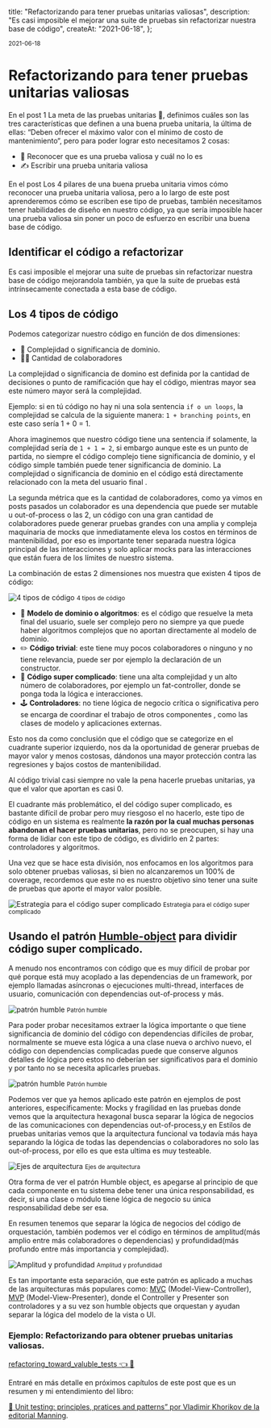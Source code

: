   title: "Refactorizando para tener pruebas unitarias valiosas",
  description: "Es casi imposible el mejorar una suite de pruebas sin refactorizar nuestra base de código",
  createAt: "2021-06-18",
};

<small className="text--muted text--sm ml--6">2021-06-18</small>

# Refactorizando para tener pruebas unitarias valiosas

En el post 1 <Link href="/blog/posts/meta-pruebas-unitarias">La meta de las pruebas unitarias 🧪</Link>, definimos cuáles son las tres características que definen a una buena prueba unitaria, la última de ellas: “Deben ofrecer el máximo valor con el mínimo de costo de mantenimiento“, pero para poder lograr esto necesitamos 2 cosas:

* 🧠 Reconocer que es una prueba valiosa y cuál no lo es
* ✍️ Escribir una prueba unitaria valiosa

En el post <Link href="/blog/posts/4-pilares-pruebas-unitarias">Los 4 pilares de una buena prueba unitaria</Link> vimos cómo reconocer una prueba unitaria valiosa, pero a lo largo de este post aprenderemos cómo se escriben ese tipo de pruebas, también necesitamos tener habilidades de diseño en nuestro código, ya que sería imposible hacer una prueba valiosa sin poner un poco de esfuerzo en escribir una buena base de código.

## Identificar el código a refactorizar
Es casi imposible el mejorar una suite de pruebas sin refactorizar nuestra base de código mejorandola también, ya que la suite de pruebas está intrínsecamente conectada a esta base de código.

## Los 4 tipos de código
Podemos categorizar nuestro código en función de dos dimensiones:

* 🧩 Complejidad o significancia de dominio.
* 🙋‍♂️ Cantidad de colaboradores

La complejidad o significancia de domino est definida por la cantidad de decisiones o punto de ramificación que hay el código, mientras mayor sea este número mayor será la complejidad.

Ejemplo: si en tú código no hay ni una sola sentencia `if o un loops`, la complejidad se calcula de la siguiente manera: `1 + branching points`, en este caso sería 1 + 0 = 1.

Ahora imaginemos que nuestro código tiene una sentencia if solamente, la complejidad sería de `1 + 1 = 2`, si embargo aunque este es un punto de partida, no siempre el código complejo tiene significancia de dominio, y el código simple también puede tener significancia de dominio. La complejidad o significancia de dominio en el código está directamente relacionado con la meta del usuario final .

La segunda métrica que es la cantidad de colaboradores, como ya vimos en posts pasados un colaborador es una dependencia que puede ser mutable u out-of-process o las 2, un código con una gran cantidad de colaboradores puede generar pruebas grandes con una amplia y compleja maquinaria de mocks que inmediatamente eleva los costos en términos de mantenibilidad, por eso es importante tener separada nuestra lógica principal de las interacciones y solo aplicar mocks para las interacciones que están fuera de los límites de nuestro sistema.

La combinación de estas 2 dimensiones nos muestra que existen 4 tipos de código:

![4 tipos de código](/images/posts/dimensiones_4_tipos_codigo.png)
<small className="text--sm text--muted">4 tipos de código</small>



* 🧠 **Modelo de dominio o algoritmos**: es el código que resuelve la meta final del usuario, suele ser complejo pero no siempre ya que puede haber algoritmos complejos que no aportan directamente al modelo de dominio.
* ✏️ **Código trivial**: este tiene muy pocos colaboradores o ninguno y no tiene relevancia, puede ser por ejemplo la declaración de un constructor.
* 🚀 **Código super complicado**: tiene una alta complejidad y un alto número de colaboradores, por ejemplo un fat-controller, donde se ponga toda la lógica e interacciones.
* 🕹 **Controladores**: no tiene lógica de negocio crítica o significativa pero se encarga de coordinar el trabajo de otros componentes , como las clases de modelo y aplicaciones externas.

Esto nos da como conclusión que el código que se categorize en el cuadrante superior izquierdo, nos da la oportunidad de generar pruebas de mayor valor y menos costosas, dándonos una mayor protección contra las regresiones y bajos costos de mantenibilidad.

Al código trivial casi siempre no vale la pena hacerle pruebas unitarias, ya que el valor que aportan es casi 0.

El cuadrante más problemático, el del código super complicado, es bastante difícil de probar pero muy riesgoso el no hacerlo, este tipo de código en un sistema es realmente **la razón por la cual muchas personas abandonan el hacer pruebas unitarias**, pero no se preocupen, si hay una forma de lidiar con este tipo de código, es dividirlo en 2 partes: controladores y algoritmos.

Una vez que se hace esta división, nos enfocamos en los algoritmos para solo obtener pruebas valiosas, si bien no alcanzaremos un 100% de coverage, recordemos que este no es nuestro objetivo sino tener una suite de pruebas que aporte el mayor valor posible.

![Estrategia para el código super complicado](/images/posts/estrategia_overcomplicated_code.png)
<small className="text--sm text--muted">Estrategia para el código super complicado</small>

## Usando el patrón [Humble-object](https://martinfowler.com/bliki/HumbleObject.html) para dividir código super complicado.

A menudo nos encontramos con código que es muy difícil de probar por qué porque está muy acoplado a las dependencias de un framework, por ejemplo llamadas asíncronas o ejecuciones multi-thread, interfaces de usuario, comunicación con dependencias out-of-process y más.

![patrón humble](/images/posts/humble_1.png)
<small className="text--sm text--muted">Patrón humble</small>


Para poder probar necesitamos extraer la lógica importante o que tiene significancia de dominio del código con dependencias difíciles de probar, normalmente se mueve esta lógica a una clase nueva o archivo nuevo, el código con dependencias complicadas puede que conserve algunos detalles de lógica pero estos no deberían ser significativos para el dominio y por tanto no se necesita aplicarles pruebas.

![patrón humble](/images/posts/humble_2.png)
<small className="text--sm text--muted">Patrón humble</small>


Podemos ver que ya hemos aplicado este patrón en ejemplos de post anteriores, específicamente: <Link href="/blog/posts/mocks-fragilidad-en-las-pruebas">Mocks y fragilidad en las pruebas</Link> donde vemos que la arquitectura hexagonal busca separar la lógica de negocios de las comunicaciones con dependencias out-of-process,y en <Link href="/blog/posts/estilos-pruebas-unitarias">Estilos de pruebas unitarias</Link> vemos que la arquitectura funcional va todavía más haya separando la lógica de todas las dependencias o colaboradores no solo las out-of-process, por ello es que esta ultima es muy testeable.

![Ejes de arquitectura](/images/posts/arquitecturas_axis.png)
<small className="text--sm text--muted">Ejes de arquitectura</small>

Otra forma de ver el patrón Humble object, es apegarse al principio de que cada componente en tu sistema debe tener una única responsabilidad, es decir, si una clase o módulo tiene lógica de negocio su única responsabilidad debe ser esa.

En resumen tenemos que separar la lógica de negocios del código de orquestación, también podemos ver el código en términos de amplitud(más amplio entre más colaboradores o dependencias) y profundidad(más profundo entre más importancia y complejidad).

![Amplitud y profundidad](/images/posts/amplitud_profundidad.png)
<small className="text--sm text--muted">Amplitud y profundidad</small>

Es tan importante esta separación, que este patrón es aplicado a muchas de las arquitecturas más populares como: [MVC](https://desarrolloweb.com/articulos/que-es-mvc.html) (Model-View-Controller), [MVP](https://es.wikipedia.org/wiki/Modelo%E2%80%93vista%E2%80%93presentador) (Model-View-Presenter), donde el Controller y Presenter son controladores y a su vez son humble objects que orquestan y ayudan separar la lógica del modelo de la vista o UI.

### Ejemplo: Refactorizando para obtener pruebas unitarias valiosas.

[refactoring_toward_valuble_tests 👈 🔗](https://github.com/Andrew0914/refactoring_toward_valuble_tests)


Entraré en más detalle en próximos capítulos de este post que es un resumen y mi entendimiento del libro: 

[📖 Unit testing: principles, pratices and patterns” por Vladimir Khorikov de la editorial Manning](https://www.manning.com/books/unit-testing).
